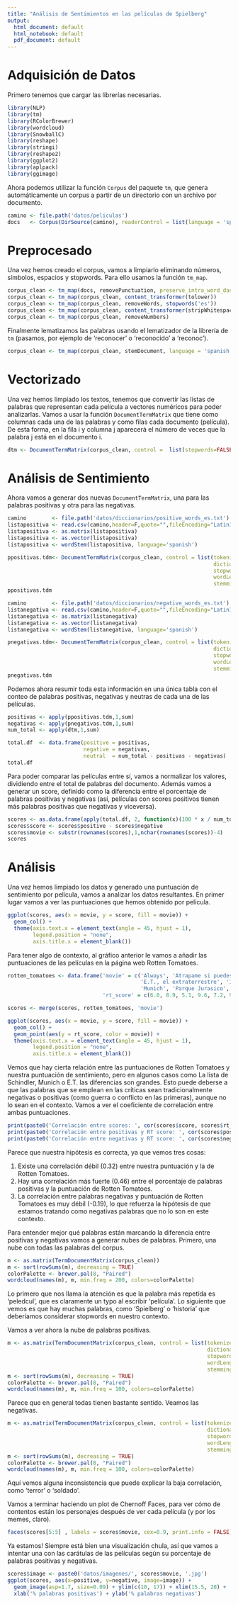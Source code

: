 ```yaml
---
title: "Análisis de Sentimientos en las películas de Spielberg"
output:
  html_document: default
  html_notebook: default
  pdf_document: default
---
```


# Adquisición de Datos

Primero tenemos que cargar las librerías necesarias.

```r
library(NLP)
library(tm)
library(RColorBrewer)
library(wordcloud)
library(SnowballC)
library(reshape)
library(stringi)
library(reshape2)
library(ggplot2)
library(aplpack)
library(ggimage)
```

Ahora podemos utilizar la función `Corpus` del paquete `tm`, que genera automáticamente un corpus a partir de un directorio con un archivo por documento.

```r
camino <- file.path('datos/peliculas')
docs   <- Corpus(DirSource(camino), readerControl = list(language = 'spa'))
```

# Preprocesado

Una vez hemos creado el corpus, vamos a limpiarlo eliminando números, símbolos, espacios y stopwords. Para ello usamos la función `tm_map`.

```r
corpus_clean <- tm_map(docs, removePunctuation, preserve_intra_word_dashes = TRUE)
corpus_clean <- tm_map(corpus_clean, content_transformer(tolower))
corpus_clean <- tm_map(corpus_clean, removeWords, stopwords('es'))
corpus_clean <- tm_map(corpus_clean, content_transformer(stripWhitespace))
corpus_clean <- tm_map(corpus_clean, removeNumbers)
```

Finalmente lematizamos las palabras usando el lematizador de la librería de `tm` (pasamos, por ejemplo de 'reconocer' o 'reconocido' a 'reconoc').

```r
corpus_clean <- tm_map(corpus_clean, stemDocument, language = 'spanish')
```

# Vectorizado

Una vez hemos limpiado los textos, tenemos que convertir las listas de palabras que representan cada película a vectores numéricos para poder analizarlas. Vamos a usar la función `DocumentTermMatrix` que tiene como columnas cada una de las palabras y como filas cada documento (película). De esta forma, en la fila i y columna j aparecerá el número de veces que la palabra j está en el documento i.

```r
dtm <- DocumentTermMatrix(corpus_clean, control =  list(stopwords=FALSE, wordLengths=c(0, Inf)))
```

# Análisis de Sentimiento

Ahora vamos a generar dos nuevas `DocumentTermMatrix`, una para las palabras positivas y otra para las negativas.

```r
camino        <- file.path('datos/diccionarios/positive_words_es.txt')
listapositiva <- read.csv(camino,header=F,quote="",fileEncoding="Latin1")
listapositiva <- as.matrix(listapositiva)
listapositiva <- as.vector(listapositiva)
listapositiva <- wordStem(listapositiva, language='spanish')

ppositivas.tdm<- DocumentTermMatrix(corpus_clean, control = list(tokenize    = 'word',
                                                                 dictionary  = listapositiva,
                                                                 stopwords   = FALSE,
                                                                 wordLengths = c(0, Inf),
                                                                 stemming    = 'spanish'))
ppositivas.tdm
```

```r
camino        <- file.path('datos/diccionarios/negative_words_es.txt')
listanegativa <- read.csv(camino,header=F,quote="",fileEncoding="Latin1")
listanegativa <- as.matrix(listanegativa)
listanegativa <- as.vector(listanegativa)
listanegativa <- wordStem(listanegativa, language='spanish')

pnegativas.tdm<- DocumentTermMatrix(corpus_clean, control = list(tokenize    = 'word',
                                                                 dictionary  = listanegativa,
                                                                 stopwords   = FALSE,
                                                                 wordLengths = c(0, Inf),
                                                                 stemming    = 'spanish'))
pnegativas.tdm
```


Podemos ahora resumir toda esta información en una única tabla con el conteo de palabras positivas, negativas y neutras de cada una de las películas.

```r
positivas <- apply(ppositivas.tdm,1,sum)
negativas <- apply(pnegativas.tdm,1,sum)
num_total <- apply(dtm,1,sum)

total.df  <- data.frame(positive = positivas,
                        negative = negativas,
                        neutral  = num_total - positivas - negativas)
total.df
```

Para poder comparar las películas entre sí, vamos a normalizar los valores, dividiendo entre el total de palabras del documento. Además vamos a generar un score, definido como la diferencia entre el porcentaje de palabras positivas y negativas (así, películas con scores positivos tienen más palabras positivas que negativas y viceversa).

```r
scores <- as.data.frame(apply(total.df, 2, function(x)(100 * x / num_total)))
scores$score <- scores$positive - scores$negative
scores$movie <- substr(rownames(scores),1,nchar(rownames(scores))-4)
scores
```


# Análisis

Una vez hemos limpiado los datos y generado una puntuación de sentimiento por película, vamos a analizar los datos resultantes. En primer lugar vamos a ver las puntuaciones que hemos obtenido por película.

```r
ggplot(scores, aes(x = movie, y = score, fill = movie)) + 
  geom_col() +
  theme(axis.text.x = element_text(angle = 45, hjust = 1),
        legend.position = "none",
        axis.title.x = element_blank())
```

Para tener algo de contexto, al gráfico anterior le vamos a añadir las puntuaciones de las películas en la página web Rotten Tomatoes.

```r
rotten_tomatoes <- data.frame('movie' = c('Always', 'Atrapame si puedes', 'el mundo perdido Jurassic Park', 'En busca del arca perdida',
                                          'E.T., el extraterrestre', 'Indiana Jones y la Ultima Cruzada', 'La lista de Schindler',
                                          'Munich', 'Parque Jurasico', 'Salvar al soldado Ryan', 'Tiburon'),
                              'rt_score' = c(6.0, 8.9, 5.1, 9.6, 7.2, 9.4, 9.7, 8.3, 9.1, 9.5, 9.0))

scores <- merge(scores, rotten_tomatoes, 'movie')
```

```r
ggplot(scores, aes(x = movie, y = score, fill = movie)) + 
  geom_col() +
  geom_point(aes(y = rt_score, color = movie)) +
  theme(axis.text.x = element_text(angle = 45, hjust = 1),
        legend.position = "none",
        axis.title.x = element_blank())
```


Vemos que hay cierta relación entre las puntuaciones de Rotten Tomatoes y nuestra puntuación de sentimiento, pero en algunos casos como La lista de Schindler, Munich o E.T. las diferencias son grandes. Esto puede deberse a que las palabras que se emplean en las críticas sean tradicionalmente negativas o positivas (como guerra o conflicto en las primeras), aunque no lo sean en el contexto. Vamos a ver el coeficiente de correlación entre ambas puntuaciones.

```r
print(paste0('Correlación entre scores: ', cor(scores$score, scores$rt_score)))
print(paste0('Correlación entre positivas y RT score: ', cor(scores$positive, scores$rt_score)))
print(paste0('Correlación entre negativas y RT score: ', cor(scores$negative, scores$rt_score)))
```

Parece que nuestra hipótesis es correcta, ya que vemos tres cosas:

1. Existe una correlación débil (0.32) entre nuestra puntuación y la de Rotten Tomatoes.
2. Hay una correlación más fuerte (0.46) entre el porcentaje de palabras positivas y la puntuación de Rotten Tomatoes.
3. La correlación entre palabras negativas y puntuación de Rotten Tomatoes es muy débil (-0.19), lo que refuerza la hipótesis de que estamos tratando como negativas palabras que no lo son en este contexto.


Para entender mejor qué palabras están marcando la diferencia entre positivas y negativas vamos a generar nubes de palabras. Primero, una nube con todas las palabras del corpus.

```r
m <- as.matrix(TermDocumentMatrix(corpus_clean))
m <- sort(rowSums(m), decreasing = TRUE)
colorPalette <- brewer.pal(8, "Paired") 
wordcloud(names(m), m, min.freq = 200, colors=colorPalette)
```

Lo primero que nos llama la atención es que la palabra más repetída es 'peledcul', que es claramente un typo al escribir 'película'. Lo siguiente que vemos es que hay muchas palabras, como 'Spielberg' o 'historia' que deberíamos considerar stopwords en nuestro contexto.

Vamos a ver ahora la nube de palabras positivas.

```r
m <- as.matrix(TermDocumentMatrix(corpus_clean, control = list(tokenize    = 'word',
                                                               dictionary  = listapositiva,
                                                               stopwords   = FALSE,
                                                               wordLengths = c(0, Inf),
                                                               stemming    = 'spanish')))
m <- sort(rowSums(m), decreasing = TRUE)
colorPalette <- brewer.pal(8, "Paired") 
wordcloud(names(m), m, min.freq = 100, colors=colorPalette)
```

Parece que en general todas tienen bastante sentido. Veamos las negativas.

```r
m <- as.matrix(TermDocumentMatrix(corpus_clean, control = list(tokenize    = 'word',
                                                               dictionary  = listanegativa,
                                                               stopwords   = FALSE,
                                                               wordLengths = c(0, Inf),
                                                               stemming    = 'spanish')))
m <- sort(rowSums(m), decreasing = TRUE)
colorPalette <- brewer.pal(8, "Paired") 
wordcloud(names(m), m, min.freq = 100, colors=colorPalette)
```

Aquí vemos alguna inconsistencia que puede explicar la baja correlación, como 'terror' o 'soldado'.

Vamos a terminar haciendo un plot de Chernoff Faces, para ver cómo de contentos están los personajes después de ver cada película (y por los memes, claro).

```r
faces(scores[5:5] , labels = scores$movie, cex=0.9, print.info = FALSE)
```

Ya estamos! Siempre está bien una visualización chula, así que vamos a intentar una con las carátulas de las películas según su porcentaje de palabras positivas y negativas.

```r
scores$image <- paste0('datos/imagenes/', scores$movie, '.jpg')
ggplot(scores, aes(x=positive, y=negative, image=image)) +
  geom_image(asp=1.7, size=0.09) + ylim(c(10, 17)) + xlim(15.5, 20) +
  xlab('% palabras positivas') + ylab('% palabras negativas')
```


















